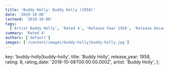 ```yaml
---
title: 'Buddy Holly: Buddy Holly (1958)'
date: '2019-10-08'
lastmod: '2019-10-08'
tags:
  ['Artist Buddy Holly', 'Rated 4', 'Release Year 1958', 'Release Decade 1950']
summary: 'Rated 4'
authors: ['default']
images: ['/content/images/buddy-holly|buddy-holly.jpg']
---
```


  key: 'buddy-holly|buddy-holly',
  title: 'Buddy Holly',
  release_year: 1958,
  rating: 8,
  rating_date: '2019-10-08T00:00:00.000Z',
  artist: 'Buddy Holly',
};

<MusicRating data={data} />
